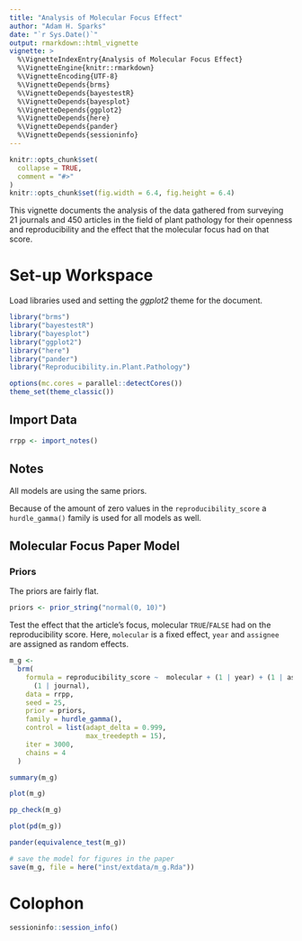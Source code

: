 ```yaml
---
title: "Analysis of Molecular Focus Effect"
author: "Adam H. Sparks"
date: "`r Sys.Date()`"
output: rmarkdown::html_vignette
vignette: >
  %\VignetteIndexEntry{Analysis of Molecular Focus Effect}
  %\VignetteEngine{knitr::rmarkdown}
  %\VignetteEncoding{UTF-8}
  %\VignetteDepends{brms}
  %\VignetteDepends{bayestestR}
  %\VignetteDepends{bayesplot}
  %\VignetteDepends{ggplot2}
  %\VignetteDepends{here}
  %\VignetteDepends{pander}
  %\VignetteDepends{sessioninfo}
---
```


```r
knitr::opts_chunk$set(
  collapse = TRUE,
  comment = "#>"
)
knitr::opts_chunk$set(fig.width = 6.4, fig.height = 6.4)
```

This vignette documents the analysis of the data gathered from surveying 21 journals and 450 articles in the field of plant pathology for their openness and reproducibility and the effect that the molecular focus had on that score.

# Set-up Workspace

Load libraries used and setting the *ggplot2* theme for the document.

```r
library("brms")
library("bayestestR")
library("bayesplot")
library("ggplot2")
library("here")
library("pander")
library("Reproducibility.in.Plant.Pathology")

options(mc.cores = parallel::detectCores())
theme_set(theme_classic())
```

## Import Data

```r
rrpp <- import_notes()
```

## Notes

All models are using the same priors.

Because of the amount of zero values in the `reproducibility_score` a `hurdle_gamma()` family is used for all models as well.

## Molecular Focus Paper Model

### Priors

The priors are fairly flat.

```r
priors <- prior_string("normal(0, 10)")
```

Test the effect that the article's focus, molecular `TRUE`/`FALSE` had on the reproducibility score.
Here, `molecular` is a fixed effect, `year` and `assignee` are assigned as random effects.

```r
m_g <-
  brm(
    formula = reproducibility_score ~  molecular + (1 | year) + (1 | assignee) +
      (1 | journal),
    data = rrpp,
    seed = 25,
    prior = priors,
    family = hurdle_gamma(),
    control = list(adapt_delta = 0.999,
                   max_treedepth = 15),
    iter = 3000,
    chains = 4
  )

summary(m_g)

plot(m_g)

pp_check(m_g)

plot(pd(m_g))

pander(equivalence_test(m_g))

# save the model for figures in the paper
save(m_g, file = here("inst/extdata/m_g.Rda"))
```

# Colophon

```r
sessioninfo::session_info()
```
